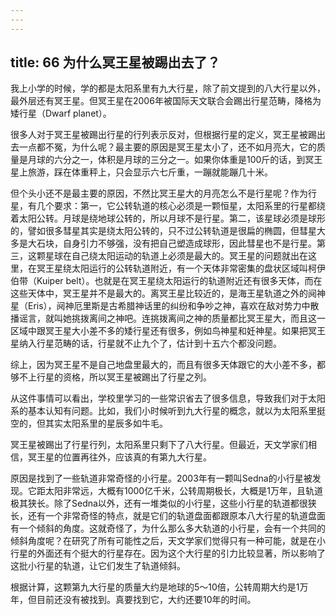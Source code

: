 ```yaml
---
---
---
```

title: 66 为什么冥王星被踢出去了？
---




我上小学的时候，学的都是太阳系里有九大行星，除了前文提到的八大行星以外，最外层还有冥王星。但冥王星在2006年被国际天文联合会踢出行星范畴，降格为矮行星（Dwarf planet）。



很多人对于冥王星被踢出行星的行列表示反对，但根据行星的定义，冥王星被踢出去一点都不冤，为什么呢？最主要的原因是冥王星太小了，还不如月亮大，它的质量是月球的六分之一，体积是月球的三分之一。如果你体重是100斤的话，到冥王星上旅游，踩在体重秤上，只会显示六七斤重，一蹦就能蹦几十米。

但个头小还不是最主要的原因，不然比冥王星大的月亮怎么不是行星呢？作为行星，有几个要求：第一，它公转轨道的核心必须是一颗恒星，太阳系里的行星都绕着太阳公转。月球是绕地球公转的，所以月球不是行星。第二，该星球必须是球形的，譬如很多彗星其实是绕太阳公转的，只不过公转轨道是很扁的椭圆，但彗星大多是大石块，自身引力不够强，没有把自己塑造成球形，因此彗星也不是行星。第三，这颗星球在自己绕太阳运动的轨道上必须是最大的。冥王星的问题就出在这里，在冥王星绕太阳运行的公转轨道附近，有一个天体非常密集的盘状区域叫柯伊伯带（Kuiper belt）。也就是在冥王星绕太阳运行的轨道附近还有很多天体，而在这些天体中，冥王星并不是最大的。离冥王星比较近的，是海王星轨道之外的阋神星（Eris），阋神厄里斯是古希腊神话里的纠纷和争吵之神，喜欢在敌对势力中散播谣言，就叫她挑拨离间之神吧。连挑拨离间之神的质量都比冥王星大，而且这一区域中跟冥王星大小差不多的矮行星还有很多，例如鸟神星和妊神星。如果把冥王星纳入行星范畴的话，行星就不止九个了，估计到十五六个都没问题。

综上，因为冥王星不是自己地盘里最大的，而且有很多天体跟它的大小差不多，都够不上行星的资格，所以冥王星被踢出了行星之列。

从这件事情可以看出，学校里学习的一些常识省去了很多信息，导致我们对于太阳系的基本认知有问题。比如，我们小时候听到九大行星的概念，就以为太阳系里挺空的，但其实太阳系里的星辰多如牛毛。

冥王星被踢出了行星行列，太阳系里只剩下了八大行星。但最近，天文学家们相信，冥王星的位置再往外，应该真的有第九大行星。

原因是找到了一些轨道非常奇怪的小行星。2003年有一颗叫Sedna的小行星被发现。它距太阳非常远，大概有1000亿千米，公转周期极长，大概是1万年，且轨道极其狭长。除了Sedna以外，还有一堆类似的小行星，这些小行星的轨道都很狭长，还有一个非常奇怪的特点，就是它们的轨道盘面都跟原本八大行星的轨道盘面有一个倾斜的角度。这就奇怪了，为什么那么多大轨道的小行星，会有一个共同的倾斜角度呢？在研究了所有可能性之后，天文学家们觉得只有一种可能，就是在小行星的外面还有个挺大的行星存在。因为这个大行星的引力比较显著，所以影响了这批小行星的轨道，让它们发生了轨道倾斜。

根据计算，这颗第九大行星的质量大约是地球的5～10倍，公转周期大约是1万年，但目前还没有被找到。真要找到它，大约还要10年的时间。